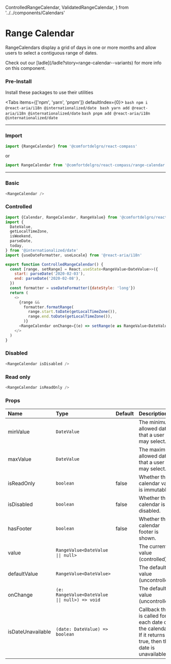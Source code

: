   ControlledRangeCalendar,
  ValidatedRangeCalendar,
} from '../../components/Calendars'

# Range Calendar

RangeCalendars display a grid of days in one or more months and allow users to select a contiguous range of dates.

<Callout>
  Check out our [ladle](/ladle?story=range-calendar--variants) for more info on
  this component.
</Callout>

### Pre-Install

Install these packages to use their utilities


<Tabs items={['npm', 'yarn', 'pnpm']} defaultIndex={0}>
  <Tab>```bash npm i @react-aria/i18n @internationalized/date ```</Tab>
  <Tab>``` bash yarn add @react-aria/i18n @internationalized/date ```</Tab>
  <Tab>``` bash pnpm add @react-aria/i18n @internationalized/date ```</Tab>
</Tabs>

---

### Import

```js
import {RangeCalendar} from '@comfortdelgro/react-compass'
```

or

```js
import RangeCalendar from '@comfortdelgro/react-compass/range-calendar'
```

---

### Basic

<section className={styles.componentShowcaseContainer}>
  <RangeCalendar />
</section>

```js
<RangeCalendar />
```

### Controlled

<section className={styles.componentShowcaseContainer}>
  <ControlledRangeCalendar />
</section>

```js
import {Calendar, RangeCalendar, RangeValue} from '@comfortdelgro/react-compass'
import {
  DateValue,
  getLocalTimeZone,
  isWeekend,
  parseDate,
  today,
} from '@internationalized/date'
import {useDateFormatter, useLocale} from '@react-aria/i18n'

export function ControlledRangeCalendar() {
  const [range, setRange] = React.useState<RangeValue<DateValue>>({
    start: parseDate('2020-02-03'),
    end: parseDate('2020-02-08'),
  })
  const formatter = useDateFormatter({dateStyle: 'long'})
  return (
    <>
      {range &&
        formatter.formatRange(
          range.start.toDate(getLocalTimeZone()),
          range.end.toDate(getLocalTimeZone()),
        )}
      <RangeCalendar onChange={(e) => setRange(e as RangeValue<DateValue>)} />
    </>
  )
}
```

### Disabled

<section className={styles.componentShowcaseContainer}>
  <RangeCalendar isDisabled />
</section>

```js
<RangeCalendar isDisabled />
```

### Read only

<section className={styles.componentShowcaseContainer}>
  <RangeCalendar isReadOnly />
</section>

```js
<RangeCalendar isReadOnly />
```

### Props

| Name              | Type                                           | Default | Description                                                                                              |
| :---------------- | :--------------------------------------------- | :------ | :------------------------------------------------------------------------------------------------------- |
| minValue          | `DateValue`                                    |         | The minimum allowed date that a user may select.                                                         |
| maxValue          | `DateValue`                                    |         | The maximum allowed date that a user may select.                                                         |
| isReadOnly        | `boolean`                                      | false   | Whether the calendar value is immutable.                                                                 |
| isDisabled        | `boolean`                                      | false   | Whether the calendar is disabled.                                                                        |
| hasFooter         | `boolean`                                      | false   | Whether the calendar footer is shown.                                                                    |
| value             | `RangeValue<DateValue \|\| null>`             |         | The current value (controlled).                                                                          |
| defaultValue      | `RangeValue<DateValue>`                        |         | The default value (uncontrolled).                                                                        |
| onChange          | `(e: RangeValue<DateValue \|\| null>) => void` |         | The default value (uncontrolled).                                                                        |
| isDateUnavailable | `(date: DateValue) => boolean`                 |         | Callback that is called for each date of the calendar. If it returns true, then the date is unavailable. |
